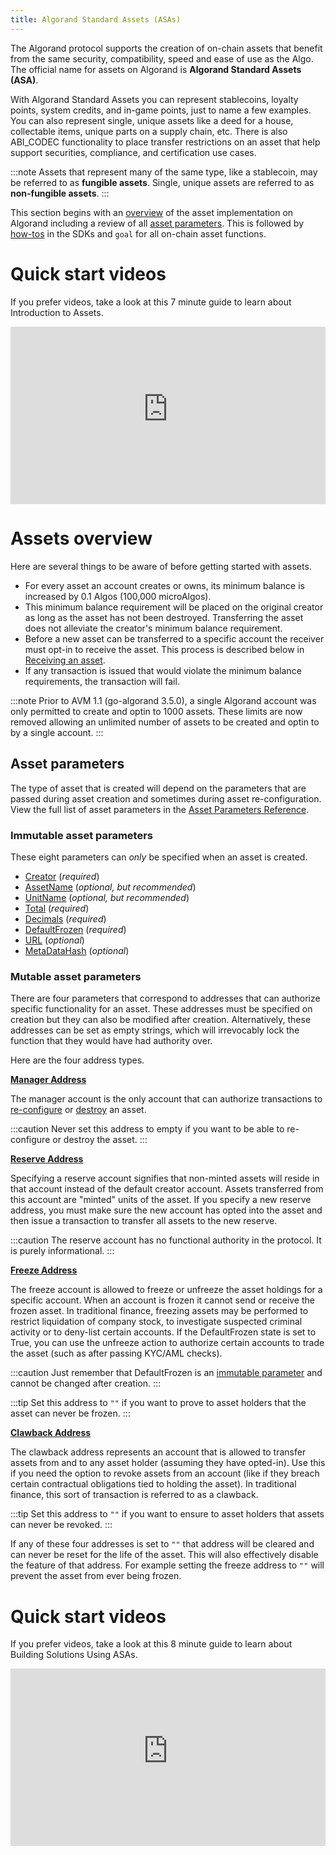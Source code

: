 ```yaml
---
title: Algorand Standard Assets (ASAs)
---
```



The Algorand protocol supports the creation of on-chain assets that benefit from the same security, compatibility, speed and ease of use as the Algo. The official name for assets on Algorand is **Algorand Standard Assets (ASA)**.

With Algorand Standard Assets you can represent stablecoins, loyalty points, system credits, and in-game points, just to name a few examples. You can also represent single, unique assets like a deed for a house, collectable items, unique parts on a supply chain, etc. There is also ABI_CODEC functionality to place transfer restrictions on an asset that help support securities, compliance, and certification use cases.

:::note
Assets that represent many of the same type, like a stablecoin, may be referred to as **fungible assets**. Single, unique assets are referred to as **non-fungible assets**. 
:::

This section begins with an [overview](#assets-overview) of the asset implementation on Algorand including a review of all [asset parameters](#asset-parameters). This is followed by [how-tos](#asset-functions) in the SDKs and `goal` for all on-chain asset functions.

# Quick start videos

If you prefer videos, take a look at this 7 minute guide to learn about Introduction to Assets.

<iframe width="100%" style="aspect-ratio:16/9" src="https://www.youtube-nocookie.com/embed/94XMLuTt8nM" title="YouTube video player" frameborder="0" allow="accelerometer; autoplay; clipboard-write; encrypted-media; gyroscope; picture-in-picture; web-share" allowfullscreen></iframe>

# Assets overview

Here are several things to be aware of before getting started with assets.

- For every asset an account creates or owns, its minimum balance is increased by 0.1 Algos (100,000 microAlgos). 
- This minimum balance requirement will be placed on the original creator as long as the asset has not been destroyed. Transferring the asset does not alleviate the creator's minimum balance requirement.
- Before a new asset can be transferred to a specific account the receiver must opt-in to receive the asset. This process is described below in [Receiving an asset](#receiving-an-asset). 
- If any transaction is issued that would violate the minimum balance requirements, the transaction will fail.

:::note
Prior to AVM 1.1 (go-algorand 3.5.0), a single Algorand account was only permitted to create and optin to 1000 assets. These limits are now removed allowing an unlimited number of assets to be created and optin to by a single account.
:::

## Asset parameters
The type of asset that is created will depend on the parameters that are passed during asset creation and sometimes during asset re-configuration. View the full list of asset parameters in the [Asset Parameters Reference](../transactions/transactions#asset-parameters).

### Immutable asset parameters

These eight parameters can *only* be specified when an asset is created.  

- [Creator](../transactions/transactions#creator) (*required*)
- [AssetName](../transactions/transactions#assetname) (*optional, but recommended*)
- [UnitName](../transactions/transactions#unitname) (*optional, but recommended*)
- [Total](../transactions/transactions#total) (*required*)
- [Decimals](../transactions/transactions#decimals) (*required*)
- [DefaultFrozen](../transactions/transactions#defaultfrozen) (*required*)
- [URL](../transactions/transactions#url) (*optional*)
- [MetaDataHash](../transactions/transactions#metadatahash) (*optional*)

### Mutable asset parameters
There are four parameters that correspond to addresses that can authorize specific functionality for an asset. These addresses must be specified on creation but they can also be modified after creation. Alternatively, these addresses can be set as empty strings, which will irrevocably lock the function that they would have had authority over. 

Here are the four address types.

[**Manager Address**](../transactions/transactions#manageraddr)

The manager account is the only account that can authorize transactions to [re-configure](#modifying-an-asset) or [destroy](#destroying-an-asset) an asset. 

:::caution
Never set this address to empty if you want to be able to re-configure or destroy the asset.
:::

[**Reserve Address**](../transactions/transactions#reserveaddr)

Specifying a reserve account signifies that non-minted assets will reside in that account instead of the default creator account. Assets transferred from this account are "minted" units of the asset. If you specify a new reserve address, you must make sure the new account has opted into the asset and then issue a transaction to transfer all assets to the new reserve.

:::caution
The reserve account has no functional authority in the protocol. It is purely informational. 
:::

[**Freeze Address**](../transactions/transactions#freezeaddr)

The freeze account is allowed to freeze or unfreeze the asset holdings for a specific account. When an account is frozen it cannot send or receive the frozen asset. In traditional finance, freezing assets may be performed to restrict liquidation of company stock, to investigate suspected criminal activity or to deny-list certain accounts. If the DefaultFrozen state is set to True, you can use the unfreeze action to authorize certain accounts to trade the asset (such as after passing KYC/AML checks).

:::caution
Just remember that DefaultFrozen is an [immutable parameter](#immutable-asset-parameters) and cannot be changed after creation.
:::

:::tip
Set this address to `""` if you want to prove to asset holders that the asset can never be frozen.
:::

[**Clawback Address**](../transactions/transactions#clawbackaddr)

The clawback address represents an account that is allowed to transfer assets from and to any asset holder (assuming they have opted-in).  Use this if you need the option to revoke assets from an account (like if they breach certain contractual obligations tied to holding the asset). In traditional finance, this sort of transaction is referred to as a clawback.

:::tip
Set this address to `""` if you want to ensure to asset holders that assets can never be revoked.
:::

If any of these four addresses is set to `""` that address will be cleared and can never be reset for the life of the asset. This will also effectively disable the feature of that address. For example setting the freeze address to `""` will prevent the asset from ever being frozen.


# Quick start videos

If you prefer videos, take a look at this 8 minute guide to learn about Building Solutions Using ASAs.

<iframe width="100%" style="aspect-ratio:16/9" src="https://www.youtube-nocookie.com/embed/_Q37eysrRh4" title="YouTube video player" frameborder="0" allow="accelerometer; autoplay; clipboard-write; encrypted-media; gyroscope; picture-in-picture; web-share" allowfullscreen></iframe>

